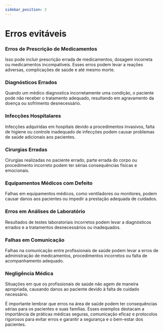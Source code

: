```yaml
---
sidebar_position: 3
---
```

# Erros evitáveis

### Erros de Prescrição de Medicamentos

Isso pode incluir prescrição errada de medicamentos, dosagem incorreta ou medicamentos incompatíveis. Esses erros podem levar a 
reações adversas, complicações de saúde e até mesmo morte.

### Diagnósticos Errados

Quando um médico diagnostica incorretamente uma condição, o paciente pode não receber o tratamento adequado, resultando em agravamento da doença ou 
sofrimento desnecessário.

### Infecções Hospitalares

Infecções adquiridas em hospitais devido a procedimentos invasivos, falta de higiene ou controle inadequado de infecções podem causar problemas 
de saúde adicionais aos pacientes.

### Cirurgias Erradas

Cirurgias realizadas no paciente errado, parte errada do corpo ou procedimento incorreto podem ter sérias consequências físicas e emocionais.

### Equipamentos Médicos com Defeito

Falhas em equipamentos médicos, como ventiladores ou monitores, podem causar danos aos pacientes ou impedir a prestação adequada de cuidados.

### Erros em Análises de Laboratório

Resultados de testes laboratoriais incorretos podem levar a diagnósticos errados e a tratamentos desnecessários ou inadequados.

### Falhas em Comunicação

Falhas na comunicação entre profissionais de saúde podem levar a erros de administração de medicamentos, procedimentos incorretos ou falta de acompanhamento adequado.

### Negligência Médica

Situações em que os profissionais de saúde não agem de maneira apropriada, causando danos ao paciente devido à falta de cuidado necessário.

É importante lembrar que erros na área de saúde podem ter consequências sérias para os pacientes e suas famílias. Esses exemplos destacam a importância de práticas médicas seguras, 
comunicação eficaz e protocolos rigorosos para evitar erros e garantir a segurança e o bem-estar dos pacientes.